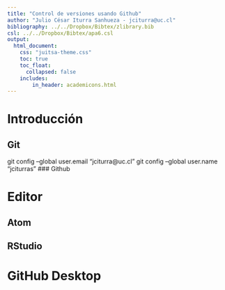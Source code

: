 ```yaml
---
title: "Control de versiones usando Github"
author: "Julio César Iturra Sanhueza - jciturra@uc.cl"
bibliography: ../../Dropbox/Bibtex/zlibrary.bib
csl: ../../Dropbox/Bibtex/apa6.csl
output:
  html_document:
    css: "juitsa-theme.css"
    toc: true
    toc_float: 
      collapsed: false
    includes:
        in_header: academicons.html      
---
```

# Introducción 

## Git
  git config --global user.email "jciturra@uc.cl"
  git config --global user.name "jciturras"
### Github

# Editor 

## Atom

## RStudio

# GitHub Desktop
